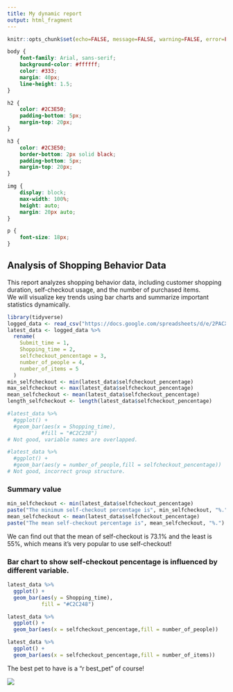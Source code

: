---
title: My dynamic report
output: html_fragment
---

```{r setup, include=FALSE}
knitr::opts_chunk$set(echo=FALSE, message=FALSE, warning=FALSE, error=FALSE)

```

```{css}
body {
    font-family: Arial, sans-serif;
    background-color: #ffffff;
    color: #333;
    margin: 40px;
    line-height: 1.5;
}

h2 {
    color: #2C3E50;
    padding-bottom: 5px;
    margin-top: 20px;
}

h3 {
    color: #2C3E50;
    border-bottom: 2px solid black;
    padding-bottom: 5px;
    margin-top: 20px;
}

img {
    display: block;
    max-width: 100%;
    height: auto;
    margin: 20px auto;
}

p {
    font-size: 18px;
}

```

## Analysis of Shopping Behavior Data

This report analyzes shopping behavior data, including customer shopping duration, self-checkout usage, and the number of purchased items.  
We will visualize key trends using bar charts and summarize important statistics dynamically.

```{r, echo=FALSE}
library(tidyverse)
logged_data <- read_csv("https://docs.google.com/spreadsheets/d/e/2PACX-1vQC_klODuSOAtCAmIus5-8i9VOzabUGNs0sx9QXFo-hjFr-9-qu1I62Uocz1TxeDjzcA2XEhsTYd5Iu/pub?output=csv")
latest_data <- logged_data %>%
  rename(
    Submit_time = 1,
    Shopping_time = 2,
    selfcheckout_pencentage = 3,
    number_of_people = 4,
    number_of_items = 5 
  )
min_selfcheckout <- min(latest_data$selfcheckout_pencentage)
max_selfcheckout <- max(latest_data$selfcheckout_pencentage)
mean_selfcheckout <- mean(latest_data$selfcheckout_pencentage)
length_selfcheckout <- length(latest_data$selfcheckout_pencentage)

#latest_data %>%
  #ggplot() +
  #geom_bar(aes(x = Shopping_time),
           #fill = "#C2C238")
# Not good, variable names are overlapped.

#latest_data %>%
  #ggplot() +
  #geom_bar(aes(y = number_of_people,fill = selfcheckout_pencentage))
# Not good, incorrect group structure.


```

### Summary value
```{r, echo=FALSE}
min_selfcheckout <- min(latest_data$selfcheckout_pencentage)
paste("The minimum self-checkout percentage is", min_selfcheckout, "%.")
mean_selfcheckout <- mean(latest_data$selfcheckout_pencentage)
paste("The mean self-checkout percentage is", mean_selfcheckout, "%.")

```
We can find out that the mean of self-checkout is 73.1% and the least is 55%, which means it's very popular to use self-checkout!

### Bar chart to show self-checkout pencentage is influenced by different variable.
```{r, echo=FALSE}
latest_data %>%
  ggplot() +
  geom_bar(aes(y = Shopping_time),
           fill = "#C2C248")

```

```{r, echo=FALSE}
latest_data %>%
  ggplot() +
  geom_bar(aes(x = selfcheckout_pencentage,fill = number_of_people))
```

```{r, echo=FALSE}
latest_data %>%
  ggplot() +
  geom_bar(aes(x = selfcheckout_pencentage,fill = number_of_items))
```

The best pet to have is a "r best_pet" of course!

![](https://c.tenor.com/-qBsG1HwR4oAAAAC/tenor.gif)

